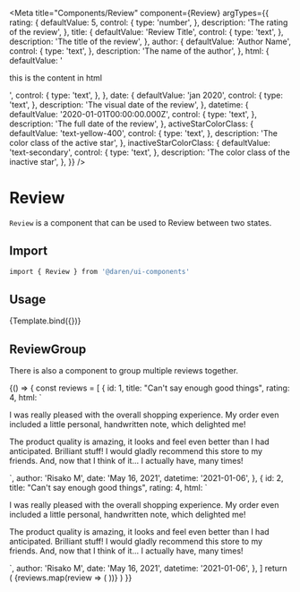 
<Meta
  title="Components/Review"
  component={Review}
  argTypes={{
    rating: {
      defaultValue: 5,
      control: {
        type: 'number',
      },
      description: 'The rating of the review',
    },
    title: {
      defaultValue: 'Review Title',
      control: {
        type: 'text',
      },
      description: 'The title of the review',
    },
    author: {
      defaultValue: 'Author Name',
      control: {
        type: 'text',
      },
      description: 'The name of the author',
    },
    html: {
      defaultValue: '<p>this is the content in html</p>',
      control: {
        type: 'text',
      },
    },
    date: {
      defaultValue: 'jan 2020',
      control: {
        type: 'text',
      },
      description: 'The visual date of the review',
    },
    datetime: {
      defaultValue: '2020-01-01T00:00:00.000Z',
      control: {
        type: 'text',
      },
      description: 'The full date of the review',
    },
    activeStarColorClass: {
      defaultValue: 'text-yellow-400',
      control: {
        type: 'text',
      },
      description: 'The color class of the active star',
    },
    inactiveStarColorClass: {
      defaultValue: 'text-secondary',
      control: {
        type: 'text',
      },
      description: 'The color class of the inactive star',
    },
  }}
/>


# Review

`Review` is a component that can be used to Review between two states.

<Actions packageName="review" />

<Story name="example">
  <div className="mb-8">
    <Review
      rating={4}
      title="this is a title"
      html="<p>this is the content in html</p>"
      author="auhor"
      date="jan 2020"
      datetime="2020-01-01T00:00:00.000Z"
    />
  </div>
</Story>

## Import

```bash
import { Review } from '@daren/ui-components'
```

## Usage

<Canvas>
  <Story name="usage">{Template.bind({})}</Story>
</Canvas>

<ArgsTable story="usage" />

## ReviewGroup

There is also a component to group multiple reviews together.

<Canvas>
  <Story name="review-group">
    {() => {
      const reviews = [
        {
          id: 1,
          title: "Can't say enough good things",
          rating: 4,
          html: `
<p>I was really pleased with the overall shopping experience. My order even included a little personal, handwritten note, which delighted me!</p>
<p>The product quality is amazing, it looks and feel even better than I had anticipated. Brilliant stuff! I would gladly recommend this store to my friends. And, now that I think of it... I actually have, many times!</p>
`,
          author: 'Risako M',
          date: 'May 16, 2021',
          datetime: '2021-01-06',
        },
        {
          id: 2,
          title: "Can't say enough good things",
          rating: 4,
          html: `
<p>I was really pleased with the overall shopping experience. My order even included a little personal, handwritten note, which delighted me!</p>
<p>The product quality is amazing, it looks and feel even better than I had anticipated. Brilliant stuff! I would gladly recommend this store to my friends. And, now that I think of it... I actually have, many times!</p>
`,
          author: 'Risako M',
          date: 'May 16, 2021',
          datetime: '2021-01-06',
        },
      ]
      return (
        <ReviewGroup
          title="Recent reviews"
          titleClass="text-lg font-medium text-primary"
        >
          {reviews.map(review => (
            <Review key={review.id} {...review} />
          ))}
        </ReviewGroup>
      )
    }}
  </Story>
</Canvas>

